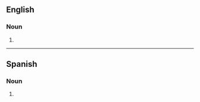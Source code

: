 ==English==

===Noun===
{{head|en|noun plural form}}

# {{plural of|promo|lang=en}}

----

==Spanish==

===Noun===
{{head|es|noun form}}

# {{plural of|promo|lang=es}}